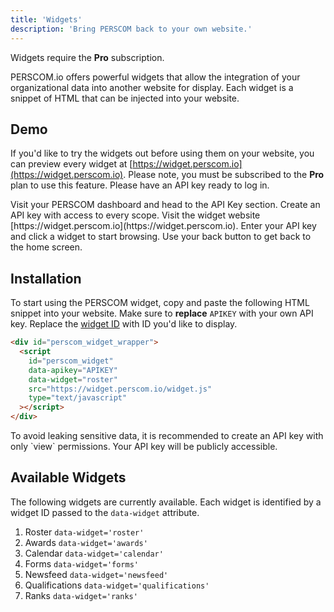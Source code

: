 ```yaml
---
title: 'Widgets'
description: 'Bring PERSCOM back to your own website.'
---
```


<Note>Widgets require the **Pro** subscription.</Note>

PERSCOM.io offers powerful widgets that allow the integration of your organizational data into another website for display. Each widget is a
snippet of HTML that can be injected into your website.

## Demo

If you'd like to try the widgets out before using them on your website, you can preview every widget at
[https://widget.perscom.io](https://widget.perscom.io). Please note, you must be subscribed to the **Pro** plan to use this feature. Please
have an API key ready to log in.

<Steps>
  <Step title='Create An API Key'>
    Visit your PERSCOM dashboard and head to the API Key section. Create an API key with access to every scope.
  </Step>
  <Step title='Visit Widget Website'>Visit the widget website [https://widget.perscom.io](https://widget.perscom.io).</Step>
  <Step title='Enter Your API Key'>
    Enter your API key and click a widget to start browsing. Use your back button to get back to the home screen.
  </Step>
</Steps>

## Installation

To start using the PERSCOM widget, copy and paste the following HTML snippet into your website. Make sure to **replace** `APIKEY` with your
own API key. Replace the [widget ID](#available-widgets) with ID you'd like to display.

```html Roster Widget {4-5}
<div id="perscom_widget_wrapper">
  <script
    id="perscom_widget"
    data-apikey="APIKEY"
    data-widget="roster"
    src="https://widget.perscom.io/widget.js"
    type="text/javascript"
  ></script>
</div>
```

<Note>
  To avoid leaking sensitive data, it is recommended to create an API key with only `view` permissions. Your API key will be publicly
  accessible.
</Note>

## Available Widgets

The following widgets are currently available. Each widget is identified by a widget ID passed to the `data-widget` attribute.

1. Roster `data-widget='roster'`
2. Awards `data-widget='awards'`
3. Calendar `data-widget='calendar'`
4. Forms `data-widget='forms'`
5. Newsfeed `data-widget='newsfeed'`
6. Qualifications `data-widget='qualifications'`
7. Ranks `data-widget='ranks'`
